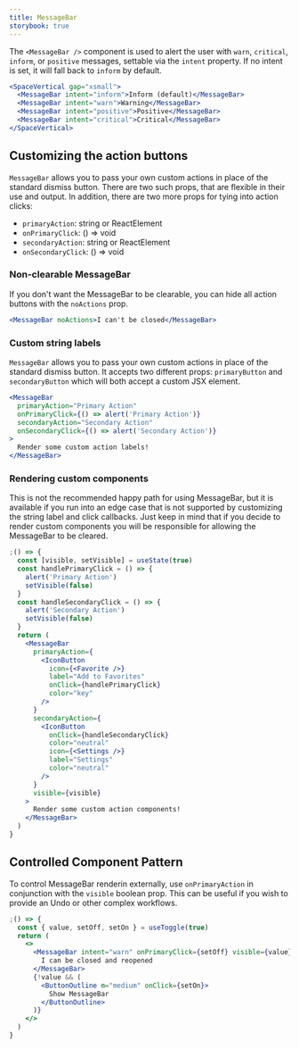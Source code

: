```yaml
---
title: MessageBar
storybook: true
---
```


The `<MessageBar />` component is used to alert the user with `warn`, `critical`, `inform`, or `positive` messages, settable via the `intent` property. If no intent is set, it will fall back to `inform` by default.

```jsx
<SpaceVertical gap="xsmall">
  <MessageBar intent="inform">Inform (default)</MessageBar>
  <MessageBar intent="warn">Warning</MessageBar>
  <MessageBar intent="positive">Positive</MessageBar>
  <MessageBar intent="critical">Critical</MessageBar>
</SpaceVertical>
```

## Customizing the action buttons

`MessageBar` allows you to pass your own custom actions in place of the standard dismiss button. There are two such props, that are flexible in their use and output. In addition, there are two more props for tying into action clicks:

- `primaryAction`: string or ReactElement
- `onPrimaryClick`: () => void
- `secondaryAction`: string or ReactElement
- `onSecondaryClick`: () => void

### Non-clearable MessageBar

If you don't want the MessageBar to be clearable, you can hide all action buttons with the `noActions` prop.

```jsx
<MessageBar noActions>I can't be closed</MessageBar>
```

### Custom string labels

`MessageBar` allows you to pass your own custom actions in place of the standard dismiss button. It accepts two different props: `primaryButton` and `secondaryButton` which will both accept a custom JSX element.

```jsx
<MessageBar
  primaryAction="Primary Action"
  onPrimaryClick={() => alert('Primary Action')}
  secondaryAction="Secondary Action"
  onSecondaryClick={() => alert('Secondary Action')}
>
  Render some custom action labels!
</MessageBar>
```

### Rendering custom components

This is not the recommended happy path for using MessageBar, but it is available if you run into an edge case that is not supported by customizing the string label and click callbacks. Just keep in mind that if you decide to render custom components you will be responsible for allowing the MessageBar to be cleared.

```jsx
;() => {
  const [visible, setVisible] = useState(true)
  const handlePrimaryClick = () => {
    alert('Primary Action')
    setVisible(false)
  }
  const handleSecondaryClick = () => {
    alert('Secondary Action')
    setVisible(false)
  }
  return (
    <MessageBar
      primaryAction={
        <IconButton
          icon={<Favorite />}
          label="Add to Favorites"
          onClick={handlePrimaryClick}
          color="key"
        />
      }
      secondaryAction={
        <IconButton
          onClick={handleSecondaryClick}
          color="neutral"
          icon={<Settings />}
          label="Settings"
          color="neutral"
        />
      }
      visible={visible}
    >
      Render some custom action components!
    </MessageBar>
  )
}
```

## Controlled Component Pattern

To control MessageBar renderin externally, use `onPrimaryAction` in conjunction with the `visible` boolean prop. This can be useful if you wish to provide an Undo or other complex workflows.

```jsx
;() => {
  const { value, setOff, setOn } = useToggle(true)
  return (
    <>
      <MessageBar intent="warn" onPrimaryClick={setOff} visible={value}>
        I can be closed and reopened
      </MessageBar>
      {!value && (
        <ButtonOutline m="medium" onClick={setOn}>
          Show MessageBar
        </ButtonOutline>
      )}
    </>
  )
}
```
